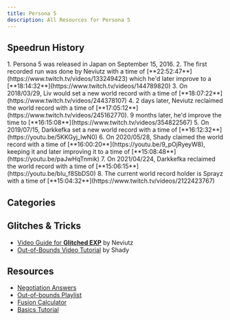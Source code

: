 ```yaml
---
title: Persona 5
description: All Resources for Persona 5
---
```



<DocsHero 
    content="Persona 5 is the fifth mainline entry in the persona series. Its expansion, Royal, added new content."
    srcUrl={cover}
    alt="Persona 5 Cover"
/>

<LinkCard title="Leaderboards" href="https://www.speedrun.com/p5" description="See all the submitted runs on Speedrun.com"/>

## Speedrun History
<Steps>
    1. Persona 5 was released in Japan on September 15, 2016.
    2. The first recorded run was done by Neviutz with a time of [**22:52:47**](https://www.twitch.tv/videos/133249423) which he'd later improve to a [**18:14:32**](https://www.twitch.tv/videos/144789820)
    3. On 2018/03/29, Liv would set a new world record with a time of [**18:07:22**](https://www.twitch.tv/videos/244378107)
    4. 2 days later, Neviutz reclaimed the world record with a time of [**17:05:12**](https://www.twitch.tv/videos/245162770). 9 months later, he'd improve the time to [**16:15:08**](https://www.twitch.tv/videos/354822567)
    5. On 2019/07/15, Darkkefka set a new world record with a time of [**16:12:32**](https://youtu.be/5KKGyj_lwN0)
    6. On 2020/05/28, Shady claimed the world record with a time of [**16:00:20**](https://youtu.be/9_pOjRyeyW8), keeping it and later improving it to a time of [**15:08:48**](https://youtu.be/paJwHqTnmik)
    7. On 2021/04/224, Darkkefka reclaimed the world record with a time of [**15:06:15**](https://youtu.be/bIu_f8SbDS0)
    8. The current world record holder is Sprayz with a time of [**15:04:32**](https://www.twitch.tv/videos/2122423767)
</Steps>


## Categories
<CardGrid>
    <Card title="Hard, True Ending"></Card>
    <Card title="NG+, True Ending"></Card>
</CardGrid>

## Glitches & Tricks
- [Video Guide for **Glitched EXP**](https://youtu.be/Jg_awZAFiiw) by Neviutz
- [Out-of-Bounds Video Tutorial](https://youtu.be/wQzOGFSguNI) by Shady

## Resources
- [Negotiation Answers](https://docs.google.com/spreadsheets/d/1G-TeeihmcRkA1j0CFzEuSws6eEFlH4oIBFVY-9rhfNE/edit#gid=432869414)
- [Out-of-bounds Playlist](https://www.youtube.com/playlist?list=PLZJjCfon5JFeXzff6YLyhB7a5pHWpReQx)
- [Fusion Calculator](https://aqiu384.github.io/megaten-fusion-tool/p5r/shadows)
- [Basics Tutorial](https://www.youtube.com/watch?v=5n3KRHhlGeY)